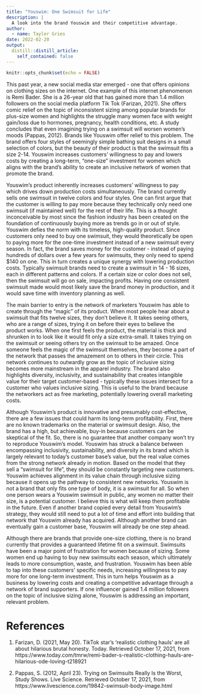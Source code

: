 ```yaml
---
title: "Youswim: One Swimsuit for Life"
description: |
  A look into the brand Youswim and their competitive advantage.
author:
  - name: Taylor Gries
date: 2022-02-20
output:
  distill::distill_article:
    self_contained: false
---
```



```r
knitr::opts_chunk$set(echo = FALSE)
```

  This past year, a new social media star emerged - one that offers opinions on clothing sizes on the internet. One example of this internet phenomenon is Remi Bader. She is a 26-year old that has gained more than 1.4 million followers on the social media platform Tik Tok (Farizan, 2021). She offers comic relief on the topic of inconsistent sizing among popular brands for plus-size women and highlights the struggle many women face with weight gain/loss due to hormones, pregnancy, health conditions, etc. A study concludes that even imagining trying on a swimsuit will worsen women’s moods (Pappas, 2012). Brands like Youswim offer relief to this problem. The brand offers four styles of seemingly simple bathing suit designs in a small selection of colors, but the beauty of their product is that the swimsuit fits a size 2-14. Youswim increases customers’ willingness to pay and lowers costs by creating a long-term, “one-size” investment for women which aligns with the brand’s ability to create an inclusive network of women that promote the brand. 

  Youswim’s product inherently increases customers’ willingness to pay which drives down production costs simultaneously. The brand currently sells one swimsuit in twelve colors and four styles. One can first argue that the customer is willing to pay more because they technically only need one swimsuit (if maintained well) for the rest of their life. This is a thought inconceivable by most since the fashion industry has been created on the foundation of continuously buying more as trends go in or out of style. Youswim defies the norm with its timeless, high-quality product. Since customers only need to buy one swimsuit, they would theoretically be open to paying more for the one-time investment instead of a new swimsuit every season. In fact, the brand saves money for the customer - instead of paying hundreds of dollars over a few years for swimsuits, they only need to spend $140 on one. This in turn creates a unique synergy with lowering production costs. Typically swimsuit brands need to create a swimsuit in 14 - 16 sizes, each in different patterns and colors. If a certain size or color does not sell, then the swimsuit will go on sale, impacting profits. Having one consistent swimsuit made would most likely save the brand money in production, and it would save time with inventory planning as well. 

  The main barrier to entry is the network of marketers Youswim has able to create through the “magic” of its product. When most people hear about a swimsuit that fits twelve sizes, they don’t believe it. It takes seeing others, who are a range of sizes, trying it on before their eyes to believe the product works. When one first feels the product, the material is thick and shrunken in to look like it would fit only a size extra-small. It takes trying on the swimsuit or seeing others try on the swimsuit to be amazed. Once someone feels the magic of the swimsuit themselves, they become a part of the network that passes the amazement on to others in their circle. This network continues to outwardly grow as the topic of inclusive sizing becomes more mainstream in the apparel industry. The brand also highlights diversity, inclusivity, and sustainability that creates intangible value for their target customer-based - typically these issues intersect for a customer who values inclusive sizing. This is useful to the brand because the networkers act as free marketing, potentially lowering overall marketing costs. 

  Although Youswim’s product is innovative and presumably cost-effective, there are a few issues that could harm its long-term profitability. First, there are no known trademarks on the material or swimsuit design. Also, the brand has a high, but achievable, buy-in because customers can be skeptical of the fit. So, there is no guarantee that another company won’t try to reproduce Youswim's model. Youswim has struck a balance between encompassing inclusivity, sustainability, and diversity in its brand which is largely relevant to today’s customer base’s value, but the real value comes from the strong network already in motion. Based on the model that they sell a “swimsuit for life”, they should be constantly targeting new customers. Youswim achieves alignment in its value chain through inclusive sizing because it opens up the pathway to consistent new networks. Youswim is not a brand that only fits one type of body, it is a swimsuit for all. So when one person wears a Youswim swimsuit in public, any women no matter their size, is a potential customer. I believe this is what will keep them profitable in the future. Even if another brand copied every detail from Youswim's strategy, they would still need to put a lot of time and effort into building that network that Youswim already has acquired. Although another brand can eventually gain a customer base, Youswim will already be one step ahead.

  Although there are brands that provide one-size clothing, there is no brand currently that provides a guaranteed lifetime fit on a swimsuit. Swimsuits have been a major point of frustration for women because of sizing. Some women end up having to buy new swimsuits each season, which ultimately leads to more consumption, waste, and frustration. Youswim has been able to tap into these customers’ specific needs, increasing willingness to pay more for one long-term investment. This in turn helps Youswim as a business by lowering costs and creating a competitive advantage through a network of brand supporters. If one influencer gained 1.4 million followers on the topic of inclusive sizing alone, Youswim is addressing an important, relevant problem. 



# References

1. Farizan, D. (2021, May 20). TikTok star's 'realistic clothing hauls' are all about hilarious brutal honesty. Today. Retrieved October 17, 2021, from https://www.today.com/tmrw/remi-bader-s-realistic-clothing-hauls-are-hilarious-ode-loving-t218921

2. Pappas, S. (2012, April 23). Trying on Swimsuits Really Is the Worst, Study Shows. Live Science. Retrieved October 17, 2021, from https://www.livescience.com/19842-swimsuit-body-image.html



